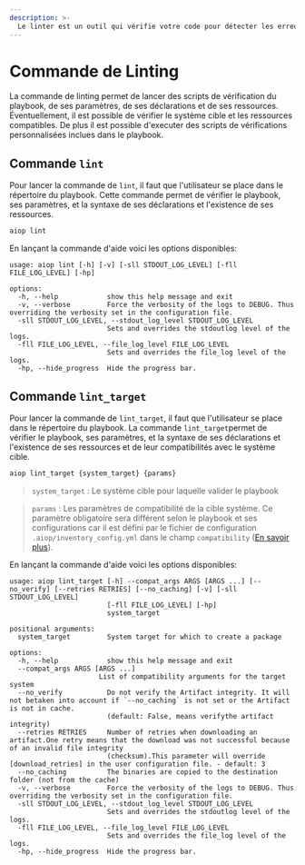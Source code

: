 ```yaml
---
description: >-
  Le linter est un outil qui vérifie votre code pour détecter les erreurs et les avertissements. C'est un outil d'analyse statique utilisé pour identifier les motifs problématiques présents dans le code python.
---
```


# Commande de Linting

La commande de linting permet de lancer des scripts de vérification du playbook, de ses paramètres, de ses déclarations et de ses ressources. Éventuellement, il est possible de vérifier le système cible et les ressources compatibles. De plus il est possible d'executer des scripts de vérifications personnalisées inclues dans le playbook.

## Commande `lint`

Pour lancer la commande de `lint`, il faut que l'utilisateur se place dans le répertoire du playbook.
Cette commande permet de vérifier le playbook, ses paramètres, et la syntaxe de ses déclarations et l'existence de ses ressources.

```bash
aiop lint
```

En lançant la commande d'aide voici les options disponibles:

```ansi
usage: aiop lint [-h] [-v] [-sll STDOUT_LOG_LEVEL] [-fll FILE_LOG_LEVEL] [-hp]

options:
  -h, --help            show this help message and exit
  -v, --verbose         Force the verbosity of the logs to DEBUG. Thus overriding the verbosity set in the configuration file.
  -sll STDOUT_LOG_LEVEL, --stdout_log_level STDOUT_LOG_LEVEL
                        Sets and overrides the stdoutlog level of the logs.
  -fll FILE_LOG_LEVEL, --file_log_level FILE_LOG_LEVEL
                        Sets and overrides the file_log level of the logs.
  -hp, --hide_progress  Hide the progress bar.
```

## Commande `lint_target`

Pour lancer la commande de `lint_target`, il faut que l'utilisateur se place dans le répertoire du playbook.
La commande `lint_target`permet de vérifier le playbook, ses paramètres, et la syntaxe de ses déclarations et l'existence de ses ressources et de leur compatibilités avec le système cible.

```bash
aiop lint_target {system_target} {params}
```
> `system_target` : Le système cible pour laquelle valider le playbook

> `params` : Les paramètres de compatibilité de la cible système. Ce paramètre obligatoire sera différent selon le playbook et ses configurations car il est défini par le fichier de configuration `.aiop/inventory_config.yml` dans le champ `compatibility` ([En savoir plus](/docs/configurations/inventory)).

En lançant la commande d'aide voici les options disponibles:

```ansi
usage: aiop lint_target [-h] --compat_args ARGS [ARGS ...] [--no_verify] [--retries RETRIES] [--no_caching] [-v] [-sll STDOUT_LOG_LEVEL]
                        [-fll FILE_LOG_LEVEL] [-hp]
                        system_target

positional arguments:
  system_target         System target for which to create a package

options:
  -h, --help            show this help message and exit
  --compat_args ARGS [ARGS ...]
                      List of compatibility arguments for the target system
  --no_verify           Do not verify the Artifact integrity. It will not betaken into account if `--no_caching` is not set or the Artifact is not in cache.
                        (default: False, means verifythe artifact integrity)
  --retries RETRIES     Number of retries when downloading an artifact.One retry means that the download was not successful because of an invalid file integrity
                        (checksum).This parameter will override [download_retries] in the user configuration file. - default: 3
  --no_caching          The binaries are copied to the destination folder (not from the cache)
  -v, --verbose         Force the verbosity of the logs to DEBUG. Thus overriding the verbosity set in the configuration file.
  -sll STDOUT_LOG_LEVEL, --stdout_log_level STDOUT_LOG_LEVEL
                        Sets and overrides the stdoutlog level of the logs.
  -fll FILE_LOG_LEVEL, --file_log_level FILE_LOG_LEVEL
                        Sets and overrides the file_log level of the logs.
  -hp, --hide_progress  Hide the progress bar.
```



